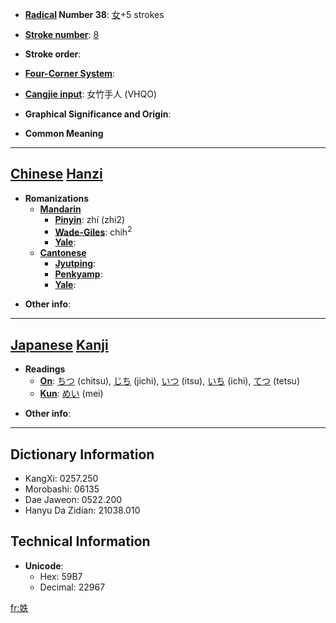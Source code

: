 * '''[[Wiktionary:Chinese radical index| Radical]] Number 38''': [[Wiktionary:Chinese radical index 女|女]]+5 strokes

* '''[[Wiktionary:Chinese total strokes index|Stroke number]]''': [[Wiktionary:Chinese total strokes index 8|8]]

* '''Stroke order''': 

* '''[[Wiktionary:Chinese four corner index|Four-Corner System]]''': 

* '''[[Wiktionary:Chinese Cangjie index|Cangjie input]]''': 女竹手人 (VHQO)

* '''Graphical Significance and Origin''': 

* '''Common Meaning'''

----

== [[Chinese]] [[Hanzi]] ==

* '''Romanizations'''
** '''[[Mandarin]]'''
*** '''[[Pinyin]]''': zhí (zhi2)
*** '''[[Wade-Giles]]''': chih<sup>2</sup>
*** '''[[Yale]]''': 
** '''[[Cantonese]]'''
*** '''[[Jyutping]]''':
*** '''[[Penkyamp]]''': 
*** '''[[Yale]]''': 

* '''Other info''': 

----

== [[Japanese]] [[Kanji]] ==

* '''Readings'''
** '''[[On]]''': [[ちつ]] (chitsu), [[じち]] (jichi), [[いつ]] (itsu), [[いち]] (ichi), [[てつ]] (tetsu)
** '''[[Kun]]''': [[めい]] (mei)

* '''Other info''':  

----

== Dictionary Information ==

* KangXi: 0257.250
* Morobashi: 06135
* Dae Jaweon: 0522.200
* Hanyu Da Zidian: 21038.010

== Technical Information ==

* '''Unicode''':
** Hex: 59B7
** Decimal: 22967

[[fr:妷]]